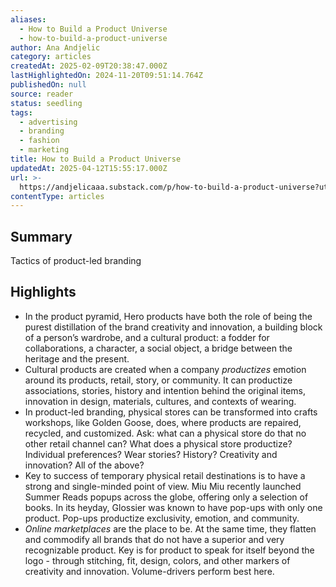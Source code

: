 ```yaml
---
aliases:
  - How to Build a Product Universe
  - how-to-build-a-product-universe
author: Ana Andjelic
category: articles
createdAt: 2025-02-09T20:38:47.000Z
lastHighlightedOn: 2024-11-20T09:51:14.764Z
publishedOn: null
source: reader
status: seedling
tags:
  - advertising
  - branding
  - fashion
  - marketing
title: How to Build a Product Universe
updatedAt: 2025-04-12T15:55:17.000Z
url: >-
  https://andjelicaaa.substack.com/p/how-to-build-a-product-universe?utm_source=post-email-title&publication_id=18831&post_id=146578097&utm_campaign=email-post-title&isFreemail=false&r=og9hp&triedRedirect=true&utm_medium=email
contentType: articles
---
```

## Summary

Tactics of product-led branding

## Highlights

- In the product pyramid, Hero products have both the role of being the purest distillation of the brand creativity and innovation, a building block of a person’s wardrobe, and a cultural product: a fodder for collaborations, a character, a social object, a bridge between the heritage and the present.
- Cultural products are created when a company _productizes_ emotion around its products, retail, story, or community. It can productize associations, stories, history and intention behind the original items, innovation in design, materials, cultures, and contexts of wearing.
- In product-led branding, physical stores can be transformed into crafts workshops, like Golden Goose, does, where products are repaired, recycled, and customized. Ask: what can a physical store do that no other retail channel can? What does a physical store productize? Individual preferences? Wear stories? History? Creativity and innovation? All of the above?
- Key to success of temporary physical retail destinations is to have a strong and single-minded point of view. Miu Miu recently launched Summer Reads popups across the globe, offering only a selection of books. In its heyday, Glossier was known to have pop-ups with only one product. Pop-ups productize exclusivity, emotion, and community.
- _Online marketplaces_ are the place to be. At the same time, they flatten and commodify all brands that do not have a superior and very recognizable product. Key is for product to speak for itself beyond the logo - through stitching, fit, design, colors, and other markers of creativity and innovation. Volume-drivers perform best here.
